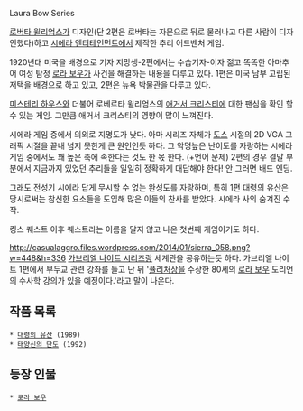 Laura Bow Series

[[로버타 윌리엄스]]가 디자인(단 2편은 로버타는 자문으로 뒤로 물러나고 다른 사람이 디자인했다)하고 [[시에라 엔터테인먼트]]에서 제작한 추리 어드벤처 게임. 

1920년대 미국을 배경으로 기자 지망생-2편에서는 수습기자-이자 젊고 똑똑한 아마추어 여성 탐정 [[로라 보우]]가 사건을 해결하는 내용을 다루고 있다. 1편은 미국 남부 고립된 저택을 배경으로 하고 있고, 2편은 뉴욕 박물관을 다루고 있다.

[[미스테리 하우스]]와 더불어 로베르타 윌리엄스의 [[애거서 크리스티]]에 대한 팬심을 확인 할 수 있는 게임. 그만큼 애거서 크리스티의 영향이 많이 느껴진다.

시에라 게임 중에서 의외로 지명도가 낮다. 아마 시리즈 자체가 [[도스]] 시절의 2D VGA 그래픽 시절을 끝내 넘지 못한게 큰 원인인듯 하다. 그 악명높은 난이도를 자랑하는 시에라 게임 중에서도 꽤 높은 축에 속한다는 것도 한 몫 한다. (+언어 문제) 2편의 경우 결말 부분에서 지금까지 있었던 추리들을 일일히 정확하게 대답해야 한다! 안 그러면 배드 엔딩.

그래도 전성기 시에라 답게 무시할 수 없는 완성도를 자랑하며, 특히 1편 대령의 유산은 당시로써는 참신한 요소들을 도입해 많은 이들의 찬사를 받았다. 시에라 사의 숨겨진 수작.

킹스 퀘스트 이후 퀘스트라는 이름을 달지 않고 나온 첫번째 게임이기도 하다.

http://casualaggro.files.wordpress.com/2014/01/sierra_058.png?w=448&h=336
[[가브리엘 나이트 시리즈]]랑 세계관을 공유하는듯 하다. 가브리엘 나이트 1편에서 부두교 관련 강좌를 들고 난 뒤 '[[퓰리처상]]을 수상한 80세의 [[로라 보우]] 도리언의 수사학 강의가 있을 예정이다.'라고 말이 나온다.

== 작품 목록 ==
 * [[대령의 유산]] (1989)
 * [[태양신의 단도]] (1992)

== 등장 인물 ==
 * [[로라 보우]]
